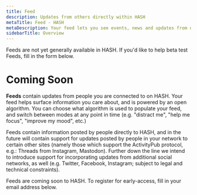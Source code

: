 ```yaml
---
title: Feed
description: Updates from others directly within HASH
metaTitle: Feed - HASH
metaDescription: Your feed lets you see events, news and updates from other people, groups and brands you're connected to on HASH
sidebarTitle: Overview
---
```


<Callout style="information" type="coming-soon">
  Feeds are not yet generally available in HASH. If you'd like to help beta test
  Feeds, fill in the form below.
</Callout>

# Coming Soon

**Feeds** contain updates from people you are connected to on HASH. Your feed helps surface information you care about, and is powered by an open algorithm. You can choose what algorithm is used to populate your feed, and switch between modes at any point in time (e.g. "distract me", "help me focus", "improve my mood", etc.)

Feeds contain information posted by people directly to HASH, and in the future will contain support for updates posted by people in your network to certain other sites (namely those which support the ActivityPub protocol, e.g.: Threads from Instagram, Mastodon). Further down the line we intend to introduce support for incorporating updates from additional social networks, as well (e.g. Twitter, Facebook, Instagram; subject to legal and technical constraints).

Feeds are coming soon to HASH. To register for early-access, fill in your email address below.
